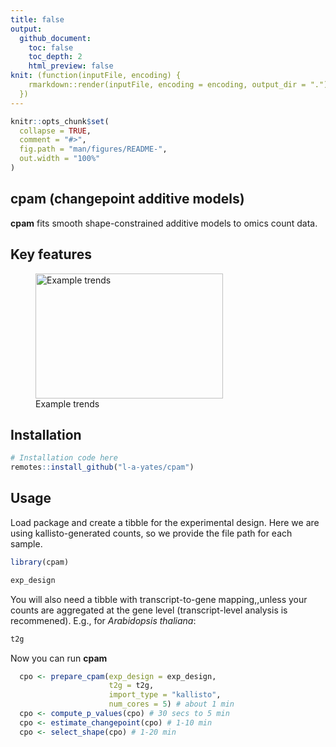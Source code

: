 ```yaml
---
title: false
output: 
  github_document:
    toc: false
    toc_depth: 2
    html_preview: false
knit: (function(inputFile, encoding) {
    rmarkdown::render(inputFile, encoding = encoding, output_dir = ".")
  })
---
```


```r
knitr::opts_chunk$set(
  collapse = TRUE,
  comment = "#>",
  fig.path = "man/figures/README-",
  out.width = "100%"
)
```



## **cpam** (**c**hange**p**oint **a**dditive **m**odels)

**cpam** fits smooth shape-constrained additive models to omics count data.

## Key features
![Example trends](assets/example_trends.png){width=300 height=200}

## Installation
```r
# Installation code here
remotes::install_github("l-a-yates/cpam")
```

## Usage
Load package and create a tibble for the experimental design. Here we are using kallisto-generated counts, so we provide the file path for each sample.
```r
library(cpam)

exp_design
```

You will also need a tibble with transcript-to-gene mapping,,unless your counts are aggregated at the gene level (transcript-level analysis is recommened). E.g., for *Arabidopsis thaliana*:
```r
t2g
```
Now you can run **cpam**
```r
  cpo <- prepare_cpam(exp_design = exp_design,
                      t2g = t2g,
                      import_type = "kallisto",
                      num_cores = 5) # about 1 min
  cpo <- compute_p_values(cpo) # 30 secs to 5 min
  cpo <- estimate_changepoint(cpo) # 1-10 min
  cpo <- select_shape(cpo) # 1-20 min

```
